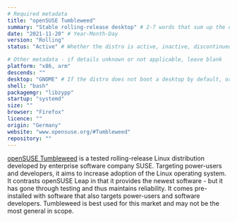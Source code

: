 ```yaml
---
# Required metadata
title: "openSUSE Tumbleweed"
summary: "Stable rolling-release desktop" # 2-7 words that sum up the distribution
date: "2021-11-20" # Year-Month-Day
version: "Rolling"
status: "Active" # Whether the distro is active, inactive, discontinued (still supported), or legacy (not supported)

# Other metadata - if details unknown or not applicable, leave blank
platform: "x86, arm"
descends: ""
desktop: "GNOME" # If the distro does not boot a desktop by default, or doesn't ship one, leave 'desktop' blank
shell: "bash"
packagemgr: "libzypp"
startup: "systemd"
size: ""
browser: "Firefox"
licence: ""
origin: "Germany"
website: "www.opensuse.org/#Tumbleweed"
repository: ""
---
```


[openSUSE Tumbleweed](https://www.opensuse.org/#Tumbleweed) is a tested rolling-release Linux distribution developed by enterprise software company SUSE. Targeting power-users and developers, it aims to increase adoption of the Linux operating system. It contrasts openSUSE Leap in that it provides the newest software - but it has gone through testing and thus maintains reliability. It comes pre-installed with software that also targets power-users and software developers. Tumbleweed is best used for this market and may not be the most general in scope.
